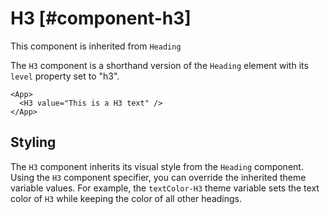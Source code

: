 # H3 [#component-h3]

This component is inherited from `Heading`

The `H3` component is a shorthand version of the `Heading` element with its `level` property set to "h3".

```xmlui-pg copy display name="H3 example"
<App>
  <H3 value="This is a H3 text" />
</App>
```

## Styling

The `H3` component inherits its visual style from the `Heading` component.
Using the `H3` component specifier, you can override the inherited theme variable values.
For example, the `textColor-H3` theme variable sets the text color of `H3` while keeping the color of all other headings.


